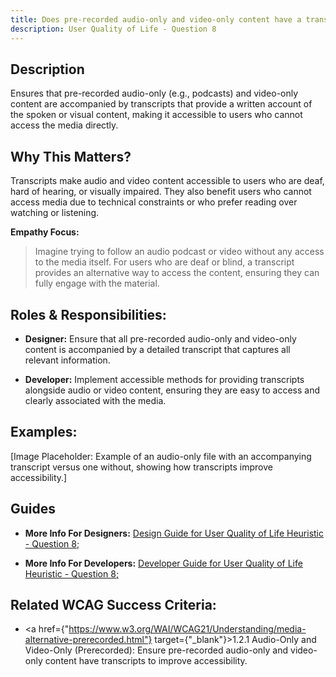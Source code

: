 ```yaml
---
title: Does pre-recorded audio-only and video-only content have a transcript?
description: User Quality of Life - Question 8
---
```


## Description

Ensures that pre-recorded audio-only (e.g., podcasts) and video-only content are accompanied by transcripts that provide a written account of the spoken or visual content, making it accessible to users who cannot access the media directly.

## Why This Matters?

Transcripts make audio and video content accessible to users who are deaf, hard of hearing, or visually impaired. They also benefit users who cannot access media due to technical constraints or who prefer reading over watching or listening.

**Empathy Focus:**
> Imagine trying to follow an audio podcast or video without any access to the media itself. For users who are deaf or blind, a transcript provides an alternative way to access the content, ensuring they can fully engage with the material.

## Roles & Responsibilities:

- **Designer:** Ensure that all pre-recorded audio-only and video-only content is accompanied by a detailed transcript that captures all relevant information.

- **Developer:** Implement accessible methods for providing transcripts alongside audio or video content, ensuring they are easy to access and clearly associated with the media.

## Examples:

[Image Placeholder: Example of an audio-only file with an accompanying transcript versus one without, showing how transcripts improve accessibility.]

## Guides

- **More Info For Designers:** <a href="/docs/design-guide/user-quality-of-life/question-8">Design Guide for User Quality of Life Heuristic - Question 8;</a>

- **More Info For Developers:** <a href="/docs/developer-guide/user-quality-of-life/question-8">Developer Guide for User Quality of Life Heuristic - Question 8;</a>

## Related WCAG Success Criteria:

- <a href={"https://www.w3.org/WAI/WCAG21/Understanding/media-alternative-prerecorded.html"} target={"_blank"}>1.2.1 Audio-Only and Video-Only (Prerecorded)</a>: Ensure pre-recorded audio-only and video-only content have transcripts to improve accessibility.

